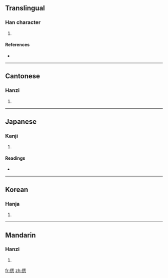 ==Translingual==

===Han character===
{{Han char|rn=9|rad=人|as=11|sn=13|four=2223<sub>9</sub>|canj=人竹木心 (OHDP)}}

# {{defn|Han}}

====References====
* {{Han ref|kx=0115.160|dkj=01044|dj=0246.040|hdz=10212.060|uh=50C1|ud=20673|bh=DCBE|bd=56510}}

----

==Cantonese==

===Hanzi===
{{yue-hanzi|jyut=|y=sik1}}

# {{defn|Cantonese}}

----

==Japanese==

===Kanji===
{{ja-kanji|grade=|rs=人11}}

# {{defn|Japanese}}

====Readings====
* {{ja-readings|on=[[せつ]] (setsu), [[せち]] (sechi)|kun=[[こえ]] (koe), [[うめく]] (umeku)}}

----

==Korean==

===Hanja===
{{ko-hanja|hangeul=설|rv=seol|mr=sŏl}}

# {{defn|Korean}}

----

==Mandarin==

===Hanzi===
{{cmn-hanzi|pin=[[xī]] ([[xi1]])|wg=hsi<sup>1</sup>}}

# {{defn|Mandarin}}

[[fr:僁]]
[[zh:僁]]